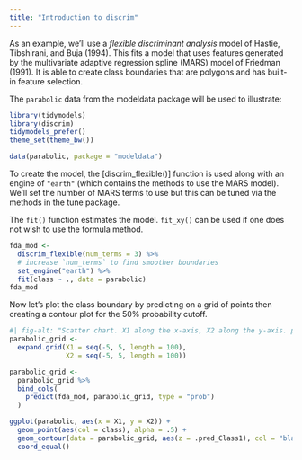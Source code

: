 ```yaml
---
title: "Introduction to discrim"
---
```


As an example, we'll use a _flexible discriminant analysis_ model of Hastie, Tibshirani, and Buja (1994). This fits a model that uses features generated by the multivariate adaptive regression spline (MARS) model of Friedman (1991). It is able to create class boundaries that are polygons and has built-in feature selection. 

The `parabolic` data from the modeldata package will be used to illustrate:

```r
library(tidymodels)
library(discrim)
tidymodels_prefer()
theme_set(theme_bw())

data(parabolic, package = "modeldata")
```

To create the model, the [discrim_flexible()] function is used along with an engine of `"earth"` (which contains the methods to use the MARS model). We'll set the number of MARS terms to use but this can be tuned via the methods in the tune package.

The `fit()` function estimates the model. `fit_xy()` can be used if one does not wish to use the formula method. 


```r
fda_mod <-
  discrim_flexible(num_terms = 3) %>%
  # increase `num_terms` to find smoother boundaries
  set_engine("earth") %>%
  fit(class ~ ., data = parabolic)
fda_mod
```

Now let's plot the class boundary by predicting on a grid of points then creating a contour plot for the 50% probability cutoff. 

```r
#| fig-alt: "Scatter chart. X1 along the x-axis, X2 along the y-axis. points are scattered, with a trend between X1 and X2. Most of the middle points are colored and labeled Class2, with the remaining points labeled Class1. Two connected straight lines, doing its best to separate the two classes."
parabolic_grid <-
  expand.grid(X1 = seq(-5, 5, length = 100),
              X2 = seq(-5, 5, length = 100))

parabolic_grid <- 
  parabolic_grid %>% 
  bind_cols(
    predict(fda_mod, parabolic_grid, type = "prob")
  )

ggplot(parabolic, aes(x = X1, y = X2)) +
  geom_point(aes(col = class), alpha = .5) +
  geom_contour(data = parabolic_grid, aes(z = .pred_Class1), col = "black", breaks = .5) +
  coord_equal()
```
